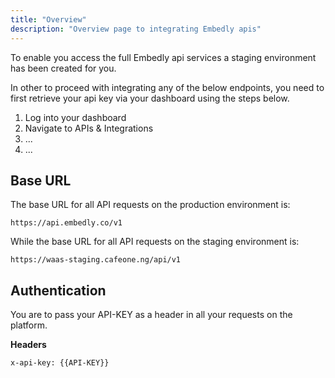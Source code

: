 ```yaml
---
title: "Overview"
description: "Overview page to integrating Embedly apis"
---
```


To enable you access the full Embedly api services a staging environment has been created for you.

In other to proceed with integrating any of the below endpoints, you need to first retrieve your api key via your dashboard using the steps below.

<ol>
	<li> Log into your dashboard</li>
	<li> Navigate to APIs & Integrations</li>
	<li>...</li>
	<li>...</li>
</ol>

## Base URL

The base URL for all API requests on the production environment is:

```
https://api.embedly.co/v1
```

While the base URL for all API requests on the staging environment is:

```
https://waas-staging.cafeone.ng/api/v1
```

## Authentication

You are to pass your API-KEY as a header in all your requests on the platform.

**Headers**

```https
x-api-key: {{API-KEY}}
```
